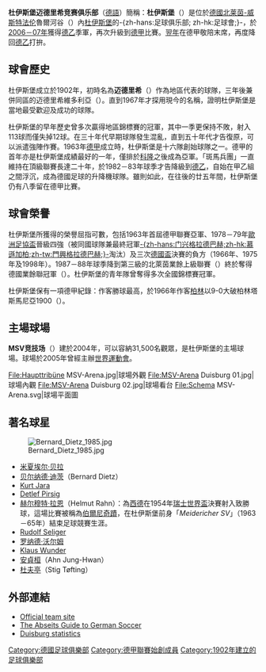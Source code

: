 {{noteTA|G1=足球
|T=zh-hans:杜伊斯堡迈德里希竞赛俱乐部;zh-hk:杜伊斯堡邁德里希競賽會;zh-tw:杜伊斯堡邁德里希競賽俱樂部;
}}
{{Football club infobox
| clubname   = 杜伊斯堡<br /> {{lang|de|Duisburg}}
| image      = [[File:Duisburgzebra.png|150px]]
| fullname   = {{lang|de|Meidericher Spielverein<br> Duisburg 02 e.V.}}
| nickname   = 斑馬（{{lang|en|Zebras}}）
| founded    = 1902年
| ground     = MSV竞技场
| city       = [[杜伊斯堡|杜伊斯堡]]
| capacity   = 31,500人
| chairman   = 瓦尔特·黑尔米希
| ceo        = 布鲁诺·许布纳
| mgrtitle   = 主教練
| manager    = 吉諾·勒蒂耶利
| league     = [[德國足球丙級聯賽|德國足球丙級聯賽]]
| season     = [[2021年至2022年德國足球丙級聯賽|2021–22]]
| position   = 德丙，第 15 位
| pattern_la1=_white_hoops|pattern_b1=_whitehoops|pattern_ra1=_white_hoops
| leftarm1=0000FF|body1=0000FF|rightarm1=0000FF|shorts1=FFFFFF|socks1=0000FF
| pattern_la2=_whitelower|pattern_b2=|pattern_ra2=_whitelower
| leftarm2=000000|body2=000000|rightarm2=000000|shorts2=000000|socks2=000000
}}
'''杜伊斯堡迈德里希竞赛俱乐部'''（[[德語|德語]]'''{{lang|de|：Meidericher Spielverein Duisburg 02 e.V.}}'''）簡稱：'''杜伊斯堡'''（'''{{lang|de|MSV Duisburg}}'''）是位於[[德國|德國]][[北莱茵-威斯特法伦|北莱茵-威斯特法伦]]魯爾河谷（{{lang|en|Ruhr valley}}）內[[杜伊斯堡|杜伊斯堡]]的-{zh-hans:足球俱乐部; zh-hk:足球會;}-，於[[2006年至2007年德國足球乙級聯賽|2006－07年]]獲得[[德乙|德乙]]季軍，再次升級到[[德甲|德甲]]比賽。[[2007年至2008年德國足球甲級聯賽|翌年]]在德甲敬陪末席，再度降回[[德乙|德乙]]打拚。

== 球會歷史 ==
杜伊斯堡成立於1902年，初時名為'''迈德里希'''（''{{lang|de|Meidericher SV}}''）作為地區代表的球隊，三年後兼併同區的迈德里希維多利亞（''{{lang|de|SC Viktoria Meiderich}}''）。直到1967年才探用現今的名稱，證明杜伊斯堡是當地最受歡迎及成功的球隊。

杜伊斯堡的早年歷史曾多次贏得地區錦標賽的冠軍，其中一季更保持不敗，射入113球而僅失掉12球。在三十年代早期球隊發生混亂，直到五十年代才告復原，可以派遣強陣作賽。1963年[[德甲|德甲]]成立時，杜伊斯堡是十六隊創始球隊之一。德甲的首年亦是杜伊斯堡成績最好的一年，僅排於[[科隆足球俱乐部|科隆]]之後成為亞軍。「斑馬兵團」一直維持在頂級聯賽長達二十年，於1982－83年球季才告降級到[[德乙|德乙]]，自始在甲乙組之間浮沉，成為德國足球的升降機球隊。雖則如此，在往後的廿五年間，杜伊斯堡仍有八季留在德甲比賽。

== 球會榮譽 ==
杜伊斯堡所獲得的榮譽屈指可數，包括1963年首屆德甲聯賽亞軍、1978－79年[[歐洲足協盃|歐洲足協盃]]晉級四強（被同國球隊兼最終冠軍[[门兴格拉德巴赫足球俱乐部|-{zh-hans:门兴格拉德巴赫;zh-hk:慕遜加柏;zh-tw:門興格拉德巴赫;}-]]淘汰）及三次[[德國盃|德國盃]]決賽的負方（1966年、1975年及1998年）。1987－88年球季降到第三級的北萊茵業餘上級聯賽（{{lang|de|Amateur Oberliga Nordrhein}}）終於奪得德國業餘聯冠軍（{{lang|de|Deutscher Amateurmeister}}）。杜伊斯堡的青年隊曾奪得多次全國錦標賽冠軍。

杜伊斯堡保有一項德甲紀錄：作客勝球最高，於1966年作客[[柏林|柏林]]以9-0大破柏林塔斯馬尼亞1900（{{lang|de|Tasmania 1900 Berlin}}）。

== 主場球場 ==
'''MSV竞技场'''（'''{{lang|de|MSV Arena}}'''）建於2004年，可以容納31,500名觀眾，是杜伊斯堡的主場球場。球場於2005年曾經主辦[[世界運動會|世界運動會]]。

<gallery>
File:Haupttribüne MSV-Arena.jpg|球場外觀
File:MSV-Arena Duisburg 01.jpg|球場內觀
File:MSV-Arena Duisburg 02.jpg|球場看台
File:Schema MSV-Arena.svg|球場平面圖
</gallery>

== 著名球星 ==
[[File:Bernard_Dietz_1985.jpg|thumb]] 
* [[米夏埃尔·贝拉|米夏埃尔·贝拉]]
* [[贝尔纳德·迪茨|贝尔纳德·迪茨]]（Bernard Dietz）
* [[Kurt_Jara|Kurt Jara]]
* [[Detlef_Pirsig|Detlef Pirsig]]
* [[赫尔穆特·拉恩|赫尔穆特·拉恩]]（Helmut Rahn）：為[[西德國家足球隊|西德]]在1954年[[1954年世界盃足球賽|瑞士世界盃]]決賽射入致勝球，這場比賽被稱為[[伯尔尼的奇迹|伯爾尼奇蹟]]，在杜伊斯堡前身「''Meidericher SV''」（1963－65年）結束足球競賽生涯。
* [[Rudolf_Seliger|Rudolf Seliger]]
* [[罗纳德·沃尔姆|罗纳德·沃尔姆]]
* [[Klaus_Wunder|Klaus Wunder]]
* [[安貞桓|安貞桓]]（Ahn Jung-Hwan）
* [[斯蒂格·托夫丁|杜夫亭]]（Stig Tøfting）

== 外部連結 ==
* [http://www.msv-duisburg.de Official team site] {{Wayback|url=http://www.msv-duisburg.de/ |date=20201111221218 }}
* [http://www.abseits-soccer.com/clubs/msv.html The Abseits Guide to German Soccer] {{Wayback|url=http://www.abseits-soccer.com/clubs/msv.html |date=20200129011904 }}
* [http://www.resultsfromfootball.com/bundesliga-team/msvduisburg.html Duisburg statistics] {{Wayback|url=http://www.resultsfromfootball.com/bundesliga-team/msvduisburg.html |date=20080517155229 }}

{{德国足球甲级联赛}}
{{Authority control}}
{{DEFAULTSORT:Duisburg, MSV}}

[[Category:德國足球俱樂部|Category:德國足球俱樂部]]
[[Category:德甲聯賽始創成員|Category:德甲聯賽始創成員]]
[[Category:1902年建立的足球俱樂部|Category:1902年建立的足球俱樂部]]